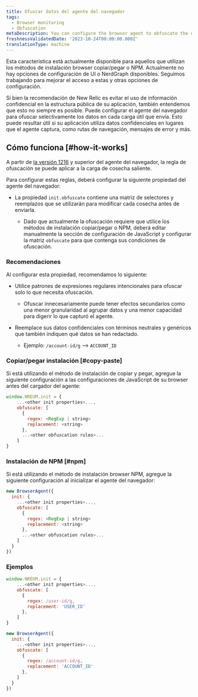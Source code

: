 ```yaml
---
title: Ofuscar datos del agente del navegador
tags:
  - Browser monitoring
  - Obfuscation
metaDescription: You can configure the browser agent to obfuscate the data it sends.
freshnessValidatedDate: '2023-10-24T00:00:00.000Z'
translationType: machine
---
```


<Callout variant="important">
  Esta característica está actualmente disponible para aquellos que utilizan los métodos de instalación browser copiar/pegar o NPM. Actualmente no hay opciones de configuración de UI o NerdGraph disponibles. Seguimos trabajando para mejorar el acceso a estas y otras opciones de configuración.
</Callout>

Si bien la recomendación de New Relic es evitar el uso de información confidencial en la estructura pública de su aplicación, también entendemos que esto no siempre es posible. Puede configurar el agente del navegador para ofuscar selectivamente los datos en cada carga útil que envía. Esto puede resultar útil si su aplicación utiliza datos confidenciales en lugares que el agente captura, como rutas de navegación, mensajes de error y más.

## Cómo funciona [#how-it-works]

A partir de [la versión 1216](/docs/release-notes/new-relic-browser-release-notes/browser-agent-release-notes) y superior del agente del navegador, la regla de ofuscación se puede aplicar a la carga de cosecha saliente.

Para configurar estas reglas, deberá configurar la siguiente propiedad del agente del navegador:

* La propiedad `init.obfuscate` contiene una matriz de selectores y reemplazos que se utilizarán para modificar cada cosecha antes de enviarla.

  * Dado que actualmente la ofuscación requiere que utilice los métodos de instalación copiar/pegar o NPM, deberá editar manualmente la sección de configuración de JavaScript y configurar la matriz `obfuscate` para que contenga sus condiciones de ofuscación.

### Recomendaciones

Al configurar esta propiedad, recomendamos lo siguiente:

* Utilice patrones de expresiones regulares intencionales para ofuscar solo lo que necesita ofuscación.

  * Ofuscar innecesariamente puede tener efectos secundarios como una menor granularidad al agrupar datos y una menor capacidad para digerir lo que capturó el agente.

* Reemplace sus datos confidenciales con términos neutrales y genéricos que también indiquen qué datos se han redactado.

  * Ejemplo: `/account-id/g` --> `ACCOUNT_ID`

### Copiar/pegar instalación [#copy-paste]

Si está utilizando el método de instalación de copiar y pegar, agregue la siguiente configuración a las configuraciones de JavaScript de su browser antes del cargador del agente:

```js
window.NREUM.init = {
    ...<other init properties>...,
    obfuscate: [
      {
        regex: <RegExp | string>
        replacement: <string>
      },
      ...<other obfuscation rules>...
    ]
}
```

### Instalación de NPM [#npm]

Si está utilizando el método de instalación browser NPM, agregue la siguiente configuración al inicializar el agente del navegador:

```js
new BrowserAgent({ 
  init: {
    ...<other init properties>...,
    obfuscate: [
      {
        regex: <RegExp | string>
        replacement: <string>
      },
      ...<other obfuscation rules>...
    ]
  }
})
```

### Ejemplos

```js
window.NREUM.init = {
    ...<other init properties>...,
    obfuscate: [
      {
        regex: /user-id/g,
        replacement: 'USER_ID'
      },
    ]
}
```

```js
new BrowserAgent({ 
  init: {
    ...<other init properties>...,
    obfuscate: [
      {
        regex: /account-id/g,
        replacement: 'ACCOUNT_ID'
      },
    ]
  }
})
```